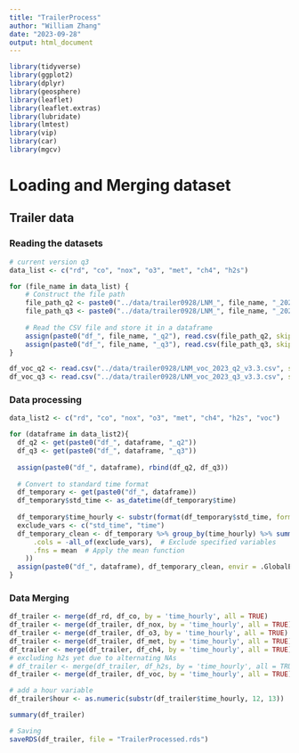```yaml
---
title: "TrailerProcess"
author: "William Zhang"
date: "2023-09-28"
output: html_document
---
```

```r
library(tidyverse)
library(ggplot2)
library(dplyr)
library(geosphere)
library(leaflet)
library(leaflet.extras)
library(lubridate)
library(lmtest)
library(vip)
library(car)
library(mgcv)
```

# Loading and Merging dataset
## Trailer data
### Reading the datasets
```r
# current version q3
data_list <- c("rd", "co", "nox", "o3", "met", "ch4", "h2s")

for (file_name in data_list) {
    # Construct the file path
    file_path_q2 <- paste0("../data/trailer0928/LNM_", file_name, "_2023_q2_v1.5.csv")
    file_path_q3 <- paste0("../data/trailer0928/LNM_", file_name, "_2023_q3_v1.5.csv")
    
    # Read the CSV file and store it in a dataframe
    assign(paste0("df_", file_name, "_q2"), read.csv(file_path_q2, skip=1, header=TRUE))
    assign(paste0("df_", file_name, "_q3"), read.csv(file_path_q3, skip=1, header=TRUE))
}

df_voc_q2 <- read.csv("../data/trailer0928/LNM_voc_2023_q2_v3.3.csv", skip=1, header=TRUE)
df_voc_q3 <- read.csv("../data/trailer0928/LNM_voc_2023_q3_v3.3.csv", skip=1, header=TRUE)
```
### Data processing
```r
data_list2 <- c("rd", "co", "nox", "o3", "met", "ch4", "h2s", "voc")

for (dataframe in data_list2){
  df_q2 <- get(paste0("df_", dataframe, "_q2"))
  df_q3 <- get(paste0("df_", dataframe, "_q3"))
  
  assign(paste0("df_", dataframe), rbind(df_q2, df_q3))
  
  # Convert to standard time format
  df_temporary <- get(paste0("df_", dataframe))
  df_temporary$std_time <- as_datetime(df_temporary$time)
  
  df_temporary$time_hourly <- substr(format(df_temporary$std_time, format = "%Y-%m-%d %H:%M:%S"), 1, 13)
  exclude_vars <- c("std_time", "time")
  df_temporary_clean <- df_temporary %>% group_by(time_hourly) %>% summarize(across(
      .cols = -all_of(exclude_vars),  # Exclude specified variables
      .fns = mean  # Apply the mean function
    ))
  assign(paste0("df_", dataframe), df_temporary_clean, envir = .GlobalEnv)
}
```

### Data Merging
```r
df_trailer <- merge(df_rd, df_co, by = 'time_hourly', all = TRUE)
df_trailer <- merge(df_trailer, df_nox, by = 'time_hourly', all = TRUE)
df_trailer <- merge(df_trailer, df_o3, by = 'time_hourly', all = TRUE)
df_trailer <- merge(df_trailer, df_met, by = 'time_hourly', all = TRUE)
df_trailer <- merge(df_trailer, df_ch4, by = 'time_hourly', all = TRUE)
# excluding h2s yet due to alternating NAs
# df_trailer <- merge(df_trailer, df_h2s, by = 'time_hourly', all = TRUE)
df_trailer <- merge(df_trailer, df_voc, by = 'time_hourly', all = TRUE)
```

```r
# add a hour variable
df_trailer$hour <- as.numeric(substr(df_trailer$time_hourly, 12, 13))
```
```r
summary(df_trailer)
```


```r
# Saving
saveRDS(df_trailer, file = "TrailerProcessed.rds")
```


